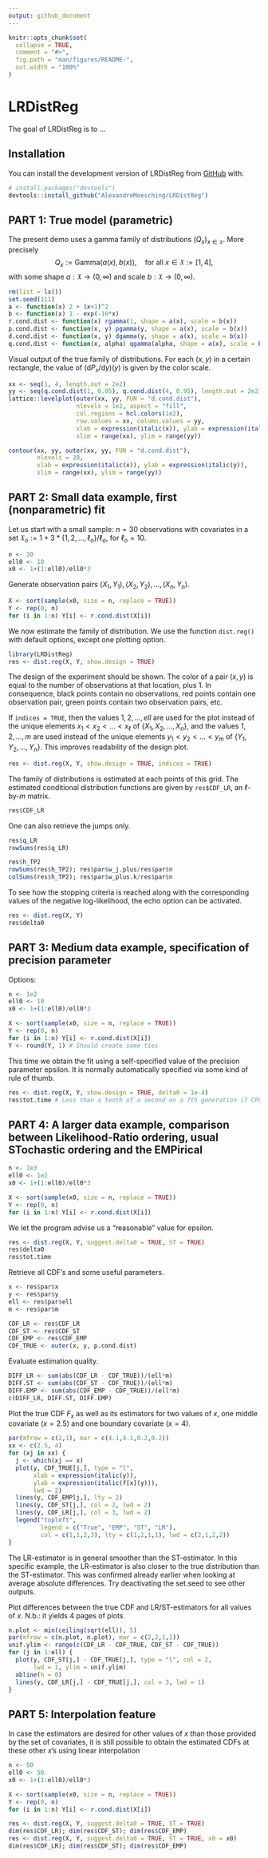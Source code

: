 ```yaml
---
output: github_document
---
```


<!-- README.md is generated from README.Rmd. Please edit that file -->

```r
knitr::opts_chunk$set(
  collapse = TRUE,
  comment = "#>",
  fig.path = "man/figures/README-",
  out.width = "100%"
)
```

# LRDistReg

<!-- badges: start -->
<!-- badges: end -->

The goal of LRDistReg is to ...

## Installation

You can install the development version of LRDistReg from [GitHub](https://github.com/) with:

``` r
# install.packages("devtools")
devtools::install_github("AlexandreMoesching/LRDistReg")
```

## PART 1: True model (parametric)

The present demo uses a gamma family of distributions $(Q_x)_{x\in \mathfrak{X}}$. More precisely
$$
Q_x := \mathrm{Gamma}\bigl(a(x), b(x)\bigr),\quad \text{for all}\ x \in \mathfrak{X} := [1,4],
$$
with some shape $a: \mathfrak{X} \to (0,\infty)$ and scale $b: \mathfrak{X} \to (0,\infty)$.
```r
rm(list = ls())
set.seed(111)
a <- function(x) 2 + (x+1)^2
b <- function(x) 1 - exp(-10*x)
r.cond.dist <- function(x) rgamma(1, shape = a(x), scale = b(x))
p.cond.dist <- function(x, y) pgamma(y, shape = a(x), scale = b(x))
d.cond.dist <- function(x, y) dgamma(y, shape = a(x), scale = b(x))
q.cond.dist <- function(x, alpha) qgamma(alpha, shape = a(x), scale = b(x))
```

Visual output of the true family of distributions. For each $(x,y)$ in a certain rectangle, the value of $(\mathrm{d}P_x/\mathrm{d}y)(y)$ is given by the color scale.
```r
xx <- seq(1, 4, length.out = 2e2)
yy <- seq(q.cond.dist(1, 0.05), q.cond.dist(4, 0.95), length.out = 2e2)
lattice::levelplot(outer(xx, yy, FUN = "d.cond.dist"), 
                   nlevels = 1e2, aspect = "fill",
                   col.regions = hcl.colors(1e2),
                   row.values = xx, column.values = yy,
                   xlab = expression(italic(x)), ylab = expression(italic(y)),
                   xlim = range(xx), ylim = range(yy))

contour(xx, yy, outer(xx, yy, FUN = "d.cond.dist"),
        nlevels = 20,
        xlab = expression(italic(x)), ylab = expression(italic(y)),
        xlim = range(xx), ylim = range(yy))
```

## PART 2: Small data example, first (nonparametric) fit

Let us start with a small sample: $n = 30$ observations with covariates in a set $\mathfrak{X}_o := 1 + 3*\{1,2,...,\ell_o\}/\ell_o$, for $\ell_o = 10$.
```r
n <- 30
ell0 <- 10
x0 <- 1+(1:ell0)/ell0*3
```

Generate observation pairs $(X_1,Y_1),(X_2,Y_2),...,(X_n,Y_n)$.
```r
X <- sort(sample(x0, size = n, replace = TRUE))
Y <- rep(0, n)
for (i in 1:n) Y[i] <- r.cond.dist(X[i])
```

We now estimate the family of distribution. We use the function `dist.reg()` with default options, except one plotting option.
```r
library(LRDistReg)
res <- dist.reg(X, Y, show.design = TRUE)
```

The design of the experiment should be shown. The color of a pair $(x,y)$ is equal to the number of observations at that location, plus 1. In consequence, black points contain no observations, red points contain one observation pair, green points contain two observation pairs, etc.

If `indices = TRUE`, then the values $1,2,...,ell$ are used for the plot instead of the unique elements $x_1 < x_2 < ... < x_\ell$ of $\{X_1,X_2,...,X_n\}$, and the values $1,2,...,m$ are used instead of the unique elements $y_1 < y_2 < ... < y_m$ of $\{Y_1,Y_2,...,Y_n\}$. This improves readability of the design plot.
```r
res <- dist.reg(X, Y, show.design = TRUE, indices = TRUE)
```

The family of distributions is estimated at each points of this grid. The estimated conditional distribution functions are given by `res$CDF_LR`, an $\ell$-by-$m$ matrix.
```r
res$CDF_LR
```

One can also retrieve the jumps only.
```r
res$q_LR
rowSums(res$q_LR)

res$h_TP2
rowSums(res$h_TP2); res$par$w_j.plus/res$par$n
colSums(res$h_TP2); res$par$w_plus.k/res$par$n
```

To see how the stopping criteria is reached along with the corresponding values of the negative log-likelihood, the echo option can be activated.

```r
res <- dist.reg(X, Y)
res$delta0
```

## PART 3: Medium data example, specification of precision parameter

Options:
```r
n <- 1e2
ell0 <- 10
x0 <- 1+(1:ell0)/ell0*3

X <- sort(sample(x0, size = n, replace = TRUE))
Y <- rep(0, n)
for (i in 1:n) Y[i] <- r.cond.dist(X[i])
Y <- round(Y, 1) # Should create some ties
```

This time we obtain the fit using a self-specified value of the precision parameter epsilon. It is normally automatically specified via some kind of rule of thumb.
```r
res <- dist.reg(X, Y, show.design = TRUE, delta0 = 1e-4)
res$tot.time # Less than a tenth of a second on a 7th generation i7 CPU
```

## PART 4: A larger data example, comparison between Likelihood-Ratio ordering, usual STochastic ordering and the EMPirical

```r
n <- 1e3
ell0 <- 1e2
x0 <- 1+(1:ell0)/ell0*3

X <- sort(sample(x0, size = n, replace = TRUE))
Y <- rep(0, n)
for (i in 1:n) Y[i] <- r.cond.dist(X[i])
```

We let the program advise us a "reasonable" value for epsilon.
```r
res <- dist.reg(X, Y, suggest.delta0 = TRUE, ST = TRUE)
res$delta0
res$tot.time
```

Retrieve all CDF's and some useful parameters.
```r
x <- res$par$x
y <- res$par$y
ell <- res$par$ell
m <- res$par$m

CDF_LR <- res$CDF_LR
CDF_ST <- res$CDF_ST
CDF_EMP <- res$CDF_EMP
CDF_TRUE <- outer(x, y, p.cond.dist)
```

Evaluate estimation quality.
```r
DIFF_LR <- sum(abs(CDF_LR - CDF_TRUE))/(ell*m)
DIFF.ST <- sum(abs(CDF_ST - CDF_TRUE))/(ell*m)
DIFF.EMP <- sum(abs(CDF_EMP - CDF_TRUE))/(ell*m)
c(DIFF_LR, DIFF.ST, DIFF.EMP)
```

Plot the true CDF $F_x$ as well as its estimators for two values of $x$, one 
middle covariate ($x = 2.5$) and one boundary covariate ($x = 4$).
```r
par(mfrow = c(2,1), mar = c(4.1,4.1,0.2,0.2))
xx <- c(2.5, 4)
for (xj in xx) {
  j <- which(xj == x)
  plot(y, CDF_TRUE[j,], type = "l",
       xlab = expression(italic(y)),
       ylab = expression(italic(f[x](y))),
       lwd = 2)
  lines(y, CDF_EMP[j,], lty = 2)
  lines(y, CDF_ST[j,], col = 2, lwd = 2)
  lines(y, CDF_LR[j,], col = 3, lwd = 2)
  legend("topleft", 
         legend = c("True", "EMP", "ST", "LR"),
         col = c(1,1,2,3), lty = c(1,2,1,1), lwd = c(2,1,2,2))
}
```

The LR-estimator is in general smoother than the ST-estimator. In this specific example, the LR-estimator is also closer to the true distribution than the ST-estimator. This was confirmed already earlier when looking at average absolute differences. Try deactivating the set.seed to see other outputs.

Plot differences between the true CDF and LR/ST-estimators for all values of $x$. N.b.: it yields 4 pages of plots.

```r
n.plot <- min(ceiling(sqrt(ell)), 5)
par(mfrow = c(n.plot, n.plot), mar = c(2,2,1,1))
unif.ylim <- range(c(CDF_LR - CDF_TRUE, CDF_ST - CDF_TRUE))
for (j in 1:ell) {
  plot(y, CDF_ST[j,] - CDF_TRUE[j,], type = "l", col = 2, 
       lwd = 1, ylim = unif.ylim)
  abline(h = 0)
  lines(y, CDF_LR[j,] - CDF_TRUE[j,], col = 3, lwd = 1)
}
```

## PART 5: Interpolation feature

In case the estimators are desired for other values of $x$ than those provided by the set of covariates, it is still possible to obtain the estimated CDFs at these other $x$'s using linear interpolation
```r
n <- 50
ell0 <- 50
x0 <- 1+(1:ell0)/ell0*3

X <- sort(sample(x0, size = n, replace = TRUE))
Y <- rep(0, n)
for (i in 1:n) Y[i] <- r.cond.dist(X[i])

res <- dist.reg(X, Y, suggest.delta0 = TRUE, ST = TRUE)
dim(res$CDF_LR); dim(res$CDF_ST); dim(res$CDF_EMP)
res <- dist.reg(X, Y, suggest.delta0 = TRUE, ST = TRUE, x0 = x0)
dim(res$CDF_LR); dim(res$CDF_ST); dim(res$CDF_EMP)
```
